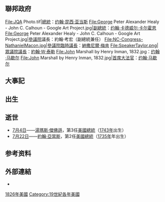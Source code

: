 {{unreferenced|time=2016-11-18T08:16:57+00:00}}
{{USAYearTOC|1826}}
{{C21YearInTopic|1826年}}

==聯邦政府==
<gallery>
File:JQA Photo.tif|[[美国总统|總統]]：[[约翰·昆西·亚当斯|约翰·昆西·亚当斯]]
File:George Peter Alexander Healy - John C. Calhoun - Google Art Project.jpg|[[美国副总统|副總統]]：[[约翰·卡德威尔·卡尔霍恩|约翰·卡德威尔·卡尔霍恩]]
File:George Peter Alexander Healy - John C. Calhoun - Google Art Project.jpg|[[美国参议院|參議院]]議長：約翰·考宏（副總統兼任）
File:NC-Congress-NathanielMacon.jpg|[[美國參議院臨時議長|參議院臨時議長]]：[[納撒尼爾·梅肯|納撒尼爾·梅肯]]
File:SpeakerTaylor.png|[[美國眾議院議長|眾議院議長]]：[[約翰·W·泰勒|約翰·W·泰勒]]
File:John Marshall by Henry Inman, 1832.jpg：[[约翰·马歇尔|约翰·马歇尔]]
File:John Marshall by Henry Inman, 1832.jpg|[[美国首席大法官|首席大法官]]：[[约翰·马歇尔|约翰·马歇尔]]
</gallery>

== 大事記 ==

== 出生 ==

== 逝世 ==
*[[7月4日|7月4日]]——[[湯瑪斯·傑佛遜|湯瑪斯·傑佛遜]]，第3任[[美國總統|美國總統]]（[[1743年|1743年]]出生）
*[[7月22日|7月22日]]——[[約翰·亞當斯|約翰·亞當斯]]，第2任[[美國總統|美國總統]]（[[1735年|1735年]]年出生）

== 参考资料 ==
{{reflist|2}}

==外部連結==
* {{Commons category-inline}}

{{北美洲主題|1826年}}

[[Category:1826年美國|]]
[[Category:19世紀各年美國|Category:19世紀各年美國]]